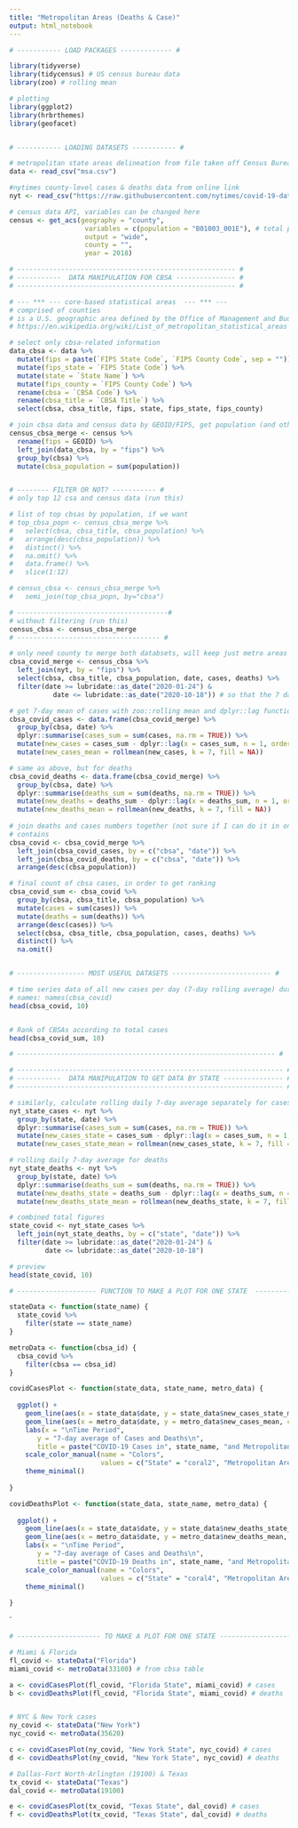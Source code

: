 ---
title: "Metropolitan Areas (Deaths & Case)"
output: html_notebook
---


```{r}
# ----------- LOAD PACKAGES ------------- # 

library(tidyverse)
library(tidycensus) # US census bureau data
library(zoo) # rolling mean

# plotting 
library(ggplot2)
library(hrbrthemes) 
library(geofacet) 


# ----------- LOADING DATASETS ----------- # 

# metropolitan state areas delineation from file taken off Census Bureau
data <- read_csv("msa.csv")

#nytimes county-level cases & deaths data from online link 
nyt <- read_csv("https://raw.githubusercontent.com/nytimes/covid-19-data/master/us-counties.csv")

# census data API, variables can be changed here 
census <- get_acs(geography = "county",
                   variables = c(population = "B01003_001E"), # total population), # black veterans 
                   output = "wide",
                   county = "",
                   year = 2018) 


```


```{r}
# ------------------------------------------------------- #
# -----------  DATA MANIPULATION FOR CBSA --------------- # 
# ------------------------------------------------------- #

# --- *** --- core-based statistical areas  --- *** --- 
# comprised of counties 
# is a U.S. geographic area defined by the Office of Management and Budget (OMB) that consists of one or more counties (or equivalents) anchored by an urban center of at least 10,000 people plus adjacent counties that are socioeconomically tied to the urban center by commuting.
# https://en.wikipedia.org/wiki/List_of_metropolitan_statistical_areas

# select only cbsa-related information 
data_cbsa <- data %>% 
  mutate(fips = paste(`FIPS State Code`, `FIPS County Code`, sep = "")) %>%
  mutate(fips_state = `FIPS State Code`) %>%
  mutate(state = `State Name`) %>%
  mutate(fips_county = `FIPS County Code`) %>%
  rename(cbsa = `CBSA Code`) %>%
  rename(cbsa_title = `CBSA Title`) %>% 
  select(cbsa, cbsa_title, fips, state, fips_state, fips_county)

# join cbsa data and census data by GEOID/FIPS, get population (and other demographic) info.
census_cbsa_merge <- census %>% 
  rename(fips = GEOID) %>% 
  left_join(data_cbsa, by = "fips") %>% 
  group_by(cbsa) %>%
  mutate(cbsa_population = sum(population))


# -------- FILTER OR NOT? ----------- # 
# only top 12 csa and census data (run this)

# list of top cbsas by population, if we want
# top_cbsa_popn <- census_cbsa_merge %>%
#   select(cbsa, cbsa_title, cbsa_population) %>%
#   arrange(desc(cbsa_population)) %>%
#   distinct() %>%
#   na.omit() %>%
#   data.frame() %>%
#   slice(1:12)

# census_cbsa <- census_cbsa_merge %>%
#   semi_join(top_cbsa_popn, by="cbsa")

# --------------------------------------# 
# without filtering (run this)
census_cbsa <- census_cbsa_merge
# ------------------------------------ #

# only need county to merge both databsets, will keep just metro areas (csa)
cbsa_covid_merge <- census_cbsa %>% 
  left_join(nyt, by = "fips") %>% 
  select(cbsa, cbsa_title, cbsa_population, date, cases, deaths) %>% 
  filter(date >= lubridate::as_date("2020-01-24") & 
           date <= lubridate::as_date("2020-10-18")) # so that the 7 day mean wouldn't get messed up

# get 7-day mean of cases with zoo::rolling mean and dplyr::lag function 
cbsa_covid_cases <- data.frame(cbsa_covid_merge) %>% 
  group_by(cbsa, date) %>% 
  dplyr::summarise(cases_sum = sum(cases, na.rm = TRUE)) %>% 
  mutate(new_cases = cases_sum - dplyr::lag(x = cases_sum, n = 1, order_by = date)) %>%
  mutate(new_cases_mean = rollmean(new_cases, k = 7, fill = NA))

# same as above, but for deaths
cbsa_covid_deaths <- data.frame(cbsa_covid_merge) %>% 
  group_by(cbsa, date) %>% 
  dplyr::summarise(deaths_sum = sum(deaths, na.rm = TRUE)) %>% 
  mutate(new_deaths = deaths_sum - dplyr::lag(x = deaths_sum, n = 1, order_by = date)) %>%
  mutate(new_deaths_mean = rollmean(new_deaths, k = 7, fill = NA))
  
# join deaths and cases numbers together (not sure if I can do it in one?)
# contains
cbsa_covid <- cbsa_covid_merge %>% 
  left_join(cbsa_covid_cases, by = c("cbsa", "date")) %>% 
  left_join(cbsa_covid_deaths, by = c("cbsa", "date")) %>% 
  arrange(desc(cbsa_population))

# final count of cbsa cases, in order to get ranking
cbsa_covid_sum <- cbsa_covid %>% 
  group_by(cbsa, cbsa_title, cbsa_population) %>%
  mutate(cases = sum(cases)) %>% 
  mutate(deaths = sum(deaths)) %>%
  arrange(desc(cases)) %>% 
  select(cbsa, cbsa_title, cbsa_population, cases, deaths) %>% 
  distinct() %>% 
  na.omit()


# ----------------- MOST USEFUL DATASETS ------------------------- # 

# time series data of all new cases per day (7-day rolling average) during time period specified
# names: names(cbsa_covid)
head(cbsa_covid, 10)


# Rank of CBSAs according to total cases
head(cbsa_covid_sum, 10)

# ----------------------------------------------------------------- #
```



```{r}

# ------------------------------------------------------------------- #
# -----------  DATA MANIPULATION TO GET DATA BY STATE --------------- # 
# ------------------------------------------------------------------- #

# similarly, calculate rolling daily 7-day average separately for cases
nyt_state_cases <- nyt %>% 
  group_by(state, date) %>%
  dplyr::summarise(cases_sum = sum(cases, na.rm = TRUE)) %>% 
  mutate(new_cases_state = cases_sum - dplyr::lag(x = cases_sum, n = 1, order_by = date)) %>%
  mutate(new_cases_state_mean = rollmean(new_cases_state, k = 7, fill = NA))

# rolling daily 7-day average for deaths
nyt_state_deaths <- nyt %>% 
  group_by(state, date) %>%
  dplyr::summarise(deaths_sum = sum(deaths, na.rm = TRUE)) %>% 
  mutate(new_deaths_state = deaths_sum - dplyr::lag(x = deaths_sum, n = 1, order_by = date)) %>%
  mutate(new_deaths_state_mean = rollmean(new_deaths_state, k = 7, fill = NA))

# combined total figures
state_covid <- nyt_state_cases %>% 
  left_join(nyt_state_deaths, by = c("state", "date")) %>%
  filter(date >= lubridate::as_date("2020-01-24") & 
         date <= lubridate::as_date("2020-10-18")

# preview
head(state_covid, 10)
```



```{r}

# -------------------- FUNCTION TO MAKE A PLOT FOR ONE STATE  ------------------- # 

stateData <- function(state_name) {
  state_covid %>% 
    filter(state == state_name)
}

metroData <- function(cbsa_id) {
  cbsa_covid %>% 
    filter(cbsa == cbsa_id)
}

covidCasesPlot <- function(state_data, state_name, metro_data) {
  
  ggplot() + 
    geom_line(aes(x = state_data$date, y = state_data$new_cases_state_mean, color = "State"), size = 1.2) + 
    geom_line(aes(x = metro_data$date, y = metro_data$new_cases_mean, color = "Metropolitan Area"), size = 1.2) + 
    labs(x = "\nTime Period", 
       y = "7-day average of Cases and Deaths\n",
       title = paste("COVID-19 Cases in", state_name, "and Metropolitan Area\n")) + 
    scale_color_manual(name = "Colors", 
                       values = c("State" = "coral2", "Metropolitan Area" = "cadetblue")) +
    theme_minimal() 
    
}

covidDeathsPlot <- function(state_data, state_name, metro_data) {
  
  ggplot() + 
    geom_line(aes(x = state_data$date, y = state_data$new_deaths_state_mean, color = "State"), size = 1.2) + 
    geom_line(aes(x = metro_data$date, y = metro_data$new_deaths_mean, color = "Metropolitan Area"), size = 1.2) + 
    labs(x = "\nTime Period", 
       y = "7-day average of Cases and Deaths\n",
       title = paste("COVID-19 Deaths in", state_name, "and Metropolitan Area\n")) + 
    scale_color_manual(name = "Colors", 
                       values = c("State" = "coral4", "Metropolitan Area" = "darkcyan")) +
    theme_minimal() 
    
}

```

`
```{r}

# --------------------- TO MAKE A PLOT FOR ONE STATE -------------------------- # 

# Miami & Florida 
fl_covid <- stateData("Florida")
miami_covid <- metroData(33100) # from cbsa table

a <- covidCasesPlot(fl_covid, "Florida State", miami_covid) # cases
b <- covidDeathsPlot(fl_covid, "Florida State", miami_covid) # deaths


# NYC & New York cases
ny_covid <- stateData("New York")
nyc_covid <- metroData(35620)

c <- covidCasesPlot(ny_covid, "New York State", nyc_covid) # cases
d <- covidDeathsPlot(ny_covid, "New York State", nyc_covid) # deaths

# Dallas-Fort Worth-Arlington (19100) & Texas
tx_covid <- stateData("Texas")
dal_covid <- metroData(19100)

e <- covidCasesPlot(tx_covid, "Texas State", dal_covid) # cases
f <- covidDeathsPlot(tx_covid, "Texas State", dal_covid) # deaths



```

